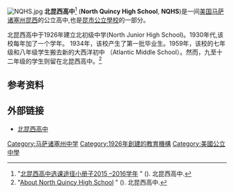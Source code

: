 [[File:NQHS.jpg|thumb]]
'''北昆西高中'''<ref>"[http://quincypublicschools.com/qpsinfo/files/2014/03/2015-16-Pathways-NQHS-Chinese-translation.pdf 北昆西高中选课途径小册子2015 –2016学年] {{WebCite|url=https://www.webcitation.org/6bOTl5VpC?url=http://quincypublicschools.com/qpsinfo/files/2014/03/2015-16-Pathways-NQHS-Chinese-translation.pdf |date=20150908164723 |dateformat=iso }}" (). 北昆西高中.</ref> ('''North Quincy High School''', '''NQHS''')是一间[[美国|美国]][[马萨诸塞州|马萨诸塞州]][[昆西_(马萨诸塞州)|昆西]]的公立高中,也是[[昆市公立學校|昆市公立學校]]的一部分。

北昆西高中于1926年建立北初级中学(North Junior High School)。1930年代,该校每年加了一个学年。 1934年，该校产生了第一批毕业生。1959年，该校的七年级和八年级学生搬去新的大西洋初中 （Atlantic Middle School）。然而，九至十二年级的学生则留在北昆西高中。<ref>"[http://quincypublicschools.com/nqhs/about/ About North Quincy High School] {{WebCite|url=https://www.webcitation.org/6bOXsgRNC?url=http://quincypublicschools.com/nqhs/about/ |date=20150908175020 |dateformat=iso }}" (). 北昆西高中.</ref>

==参考资料==
{{reflist}}

==外部链接==
{{Commonscat|North Quincy High School}}
* [https://web.archive.org/web/20150916090331/http://quincypublicschools.com/nqhs/ 北昆西高中] {{en icon}}
{{昆西 (马萨诸塞州)}}
[[Category:马萨诸塞州中学|Category:马萨诸塞州中学]]
[[Category:1926年創建的教育機構|Category:1926年創建的教育機構]]
[[Category:美國公立中學|Category:美國公立中學]]